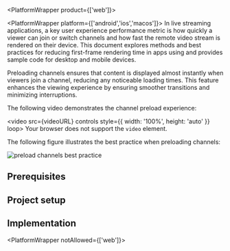 
<PlatformWrapper product={['web']}>

<PlatformWrapper platform={['android','ios','macos']}>
In live streaming applications, a key user experience performance metric is how quickly a viewer can join or switch channels and how fast the remote video stream is rendered on their device. This document explores methods and best practices for reducing first-frame rendering time in apps using <Vg k="VSDK"/> and provides sample code for desktop and mobile devices.
</PlatformWrapper>

<PlatformWrapper platform="web">
Preloading channels ensures that content is displayed almost instantly when viewers join a channel, reducing any noticeable loading times. This feature enhances the viewing experience by ensuring smoother transitions and minimizing interruptions.

The following video demonstrates the channel preload experience:

<video src={videoURL} controls style={{ width: '100%', height: 'auto' }} loop>
Your browser does not support the <code>video</code> element.
</video>

The following figure illustrates the best practice when preloading channels:

![preload channels best practice](/images/video-sdk/preload-channels-best-practice.png)

</PlatformWrapper>

## Prerequisites

<Prerequisites />

## Project setup

<ProjectSetup />

## Implementation

<Implementation />

</PlatformWrapper>

<PlatformWrapper notAllowed={['web']}>
<NotAvailable />
</PlatformWrapper>
